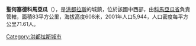 '''聖何塞德科馬亞瓜'''（{{lang-es|San José de Comayagua}}），是[[洪都拉斯|洪都拉斯]]的城鎮，位於該國中西部，由[[科馬亞瓜省|科馬亞瓜省]]負責管轄，面積83平方公里，海拔高度608米，2001年人口5,944，人口密度每平方公里71.61人。

{{coord|14|44|N|88|02|W|display=title|region:HN_type:city_source:GNS-enwiki}}

{{Honduras-geo-stub}}
[[Category:洪都拉斯城市|Category:洪都拉斯城市]]